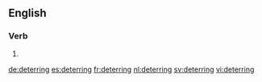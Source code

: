 ==English==

===Verb===
{{head|en}}

# {{present participle of|deter|lang=en}}

[[de:deterring]]
[[es:deterring]]
[[fr:deterring]]
[[nl:deterring]]
[[sv:deterring]]
[[vi:deterring]]